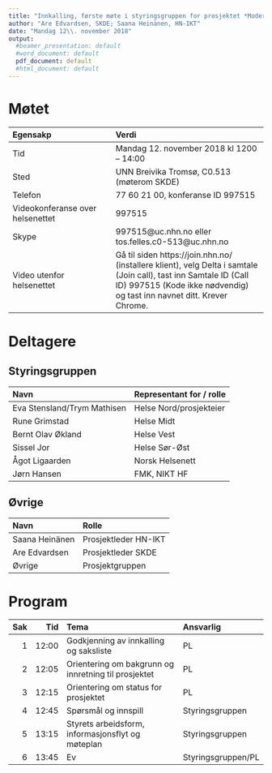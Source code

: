 ```yaml
---
title: "Innkalling, første møte i styringsgruppen for prosjektet *Modernisering av Rapporteket* (MAR)"
author: "Are Edvardsen, SKDE; Saana Heinänen, HN-IKT"
date: "Mandag 12\\. november 2018"
output:
  #beamer_presentation: default
  #word_document: default
  pdf_document: default
  #html_document: default
---
```


# Møtet
|Egensakp|Verdi|
|:--------------------------------|:------------------------------------------------|
|Tid |Mandag 12. november 2018 kl 1200 -- 14:00|
|Sted|UNN Breivika Tromsø, C0.513 (møterom SKDE)|
|Telefon|77 60 21 00, konferanse ID 997515|
|Videokonferanse over helsenettet|997515|
|Skype|997515@uc.nhn.no eller tos.felles.c0-513@uc.nhn.no|
|Video utenfor helsenettet|Gå til siden https://join.nhn.no/ (installere klient), velg Delta i samtale (Join call), tast inn Samtale ID (Call ID) 997515 (Kode ikke nødvendig) og tast inn navnet ditt. Krever Chrome.|

# Deltagere

## Styringsgruppen
|Navn|Representant for / rolle|
|:--------------|:----------------------------------|
|Eva Stensland/Trym Mathisen|Helse Nord/prosjekteier|
|Rune Grimstad|Helse Midt|
|Bernt Olav Økland|Helse Vest|
|Sissel Jor|Helse Sør-Øst|
|Ågot Ligaarden|Norsk Helsenett|
|Jørn Hansen|FMK, NIKT HF|

## Øvrige
|Navn|Rolle|
|:-------------|:-------------------|
|Saana Heinänen|Prosjektleder HN-IKT|
|Are Edvardsen|Prosjektleder SKDE|
|Øvrige|Prosjektgruppen|

\newpage

# Program
|Sak|Tid|Tema|Ansvarlig|
|-:|-----:|:---------------------------------------------------|:------------|
|1|12:00|Godkjenning av innkalling og saksliste|PL|
|2|12:05|Orientering om bakgrunn og innretning til prosjektet|PL|
|3|12:15|Orientering om status for prosjektet|PL|
|4|12:45|Spørsmål og innspill|Styringsgruppen|
|5|13:15|Styrets arbeidsform, informasjonsflyt og møteplan|Styringsgruppen|
|6|13:45|Ev|Styringsgruppen/PL|
